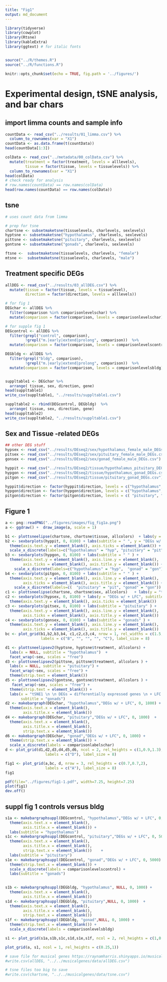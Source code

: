 ```yaml
---
title: "Fig1"
output: md_document
---
```


```r
library(tidyverse)
library(cowplot)
library(Rtsne)
library(kableExtra) 
library(ggtext) # for italic fonts


source("../R/themes.R")
source("../R/functions.R")

knitr::opts_chunk$set(echo = TRUE, fig.path = '../figures/')
```

#  Experimental design, tSNE analysis, and bar chars


## import limma counts and sample info

```r
countData <- read_csv("../results/01_limma.csv") %>%
  column_to_rownames(var = "X1")
countData <- as.data.frame(t(countData))
head(countData[1:3])

colData <- read_csv("../metadata/00_colData.csv") %>%
  mutate(treatment = factor(treatment, levels = alllevels),
         tissue = factor(tissue, levels = tissuelevels)) %>% 
  column_to_rownames(var = "X1") 
head(colData)
# check ready for analysis
# row.names(countData) == row.names(colData)
head(row.names(countData) == row.names(colData))
```


## tsne

```r

# uses count data from limma

# prep for tsne
chartsne <- subsetmaketsne(tissuelevels, charlevels, sexlevels)
hyptsne <- subsetmaketsne("hypothalamus", charlevels, sexlevels)
pittsne <- subsetmaketsne("pituitary", charlevels, sexlevels)
gontsne <- subsetmaketsne("gonads", charlevels, sexlevels)

ftsne <-  subsetmaketsne(tissuelevels, charlevels, "female")
mtsne <-  subsetmaketsne(tissuelevels, charlevels, "male")
```


## Treatment specific DEGs 

```r
allDEG <- read_csv("../results/03_allDEG.csv") %>%
  mutate(tissue = factor(tissue, levels = tissuelevel),
         direction = factor(direction, levels = alllevels))

# for fig 1
DEGchar <- allDEG %>% 
  filter(comparison %in% comparisonlevelschar) %>%
  mutate(comparison = factor(comparison, levels = comparisonlevelschar))

# for supple fig 1
DEGcontrol <- allDEG %>% 
  filter(grepl("control", comparison),
         !grepl("m.|early|extend|prolong", comparison))  %>%
  mutate(comparison = factor(comparison, levels = comparisonlevelscontrol))

DEGbldg <- allDEG %>% 
  filter(grepl("bldg", comparison),
         !grepl("m.|early|extend|prolong", comparison))  %>%
  mutate(comparison = factor(comparison, levels = comparisonlevelsbldg))


suppltable1 <- DEGchar %>%
  arrange( tissue, sex, direction, gene)
head(suppltable1)
write_csv(suppltable1, "../results/suppltable1.csv")

suppltable2 <- rbind(DEGcontrol, DEGbldg)  %>%
  arrange( tissue, sex, direction, gene)
head(suppltable2)
write_csv(suppltable2, "../results/suppltable1.csv")

```



## Sex and Tissue -related DEGs

```r

## other DEG stuff
hypsex <- read_csv("../results/DEseq2/sex/hypothalamus_female_male_DEGs.csv")
pitsex <- read_csv("../results/DEseq2/sex/pituitary_female_male_DEGs.csv")
gonsex <- read_csv("../results/DEseq2/sex/gonad_female_male_DEGs.csv")

hyppit <- read_csv("../results/DEseq2/tissue/hypothalamus_pituitary_DEGs.csv") 
hypgon <- read_csv("../results/DEseq2/tissue/hypothalamus_gonad_DEGs.csv")
pitgon <- read_csv("../results/DEseq2/tissue/pituitary_gonad_DEGs.csv")

hyppit$direction <- factor(hyppit$direction, levels = c("hypothalamus", "pituitary"))
hypgon$direction <- factor(hypgon$direction, levels = c("hypothalamus",  "gonad"))
pitgon$direction <- factor(pitgon$direction, levels = c( "pituitary", "gonad"))

```

## Figure 1

```r

a <- png::readPNG("../figures/images/fig_fig1a.png")
a <- ggdraw() +  draw_image(a, scale = 1)

b1 <- plottsneelipse(chartsne, chartsne$tissue, allcolors)  + labs(y = "tSNE 2 ", subtitle = " ")  
b2 <- sexbarplots(hyppit, 0, 8100) + labs(subtitle = " ", y = "DEGs w/ + LFC") +
  theme(axis.text.y = element_blank(), axis.ticks = element_blank()) +
  scale_x_discrete(labels=c("hypothalamus" = "hyp", "pituitary" = "pit" ))
b3 <- sexbarplots(hypgon, 0, 8100) + labs(subtitle = " " ) +
  theme(axis.text.y = element_blank(), axis.line.y = element_blank(), 
        axis.ticks = element_blank(), axis.title.y = element_blank()) +
    scale_x_discrete(labels=c("hypothalamus" = "hyp",  "gonad" = "gon"))
b4 <- sexbarplots(pitgon, 0, 8100) + labs(subtitle = " " ) +
  theme(axis.text.y = element_blank(), axis.line.y = element_blank(),  
        axis.ticks = element_blank(), axis.title.y = element_blank()) +
    scale_x_discrete(labels=c(  "pituitary" = "pit", "gonad" = "gon"))
c1 <- plottsneelipse(chartsne, chartsne$sex, allcolors)   + labs(y = "tSNE 2 ", subtitle = " ")    
c2 <- sexbarplots(hypsex, 0, 8100) + labs(y = "DEGs w/ + LFC", subtitle = "hypothalamus" ) +
  theme(axis.text.y = element_blank(), axis.ticks = element_blank())
c3 <- sexbarplots(pitsex, 0, 8100) + labs(subtitle = "pituitary" ) + 
  theme(axis.text.y = element_blank(), axis.line.y = element_blank(),  
        axis.ticks = element_blank(), axis.title.y = element_blank())
c4 <- sexbarplots(gonsex, 0, 8100) + labs(subtitle = "gonads" ) +
  theme(axis.text.y = element_blank(), axis.line.y = element_blank(),  
        axis.ticks = element_blank(), axis.title.y = element_blank())
bc <- plot_grid(b1,b2,b3,b4, c1,c2,c3,c4, nrow = 1, rel_widths = c(1.5,1.1,0.9,0.9,1.5,1.1,0.9,0.9),
                labels = c("B", "", "", "", "C"), label_size = 8)

d1 <- plottsneelipsev2(hyptsne, hyptsne$treatment, allcolors) + 
  labs(x = NULL, subtitle = "hypothalamus")  + 
  facet_wrap(~sex, scales = "free")
d3 <- plottsneelipsev2(pittsne, pittsne$treatment, allcolors ) + 
  labs(x = NULL, subtitle = "pituitary") + 
  facet_wrap(~sex, scales = "free") +
  theme(strip.text = element_blank())
d5 <- plottsneelipsev2(gontsne, gontsne$treatment, allcolors ) + 
   facet_wrap(~sex, scales = "free") +
  theme(strip.text = element_blank()) +
  labs(x = "tSNE1 \n \n DEGs = differentially expressed genes \n + LFC = positive log fold change", 
       subtitle = "gonads")
d2 <- makebargraph(DEGchar, "hypothalamus","DEGs w/ + LFC", 0, 1800) + 
  theme(axis.text.x = element_blank(),
        axis.title.x = element_blank())  
d4 <- makebargraph(DEGchar, "pituitary","DEGs w/ + LFC", 0, 1800)  +  
  theme(axis.text.x = element_blank(), 
        axis.title.x = element_blank(), 
        strip.text.x = element_blank())   
d6 <- makebargraph(DEGchar, "gonad","DEGs w/ + LFC", 0, 1800) +  
  theme(strip.text.x = element_blank()) +
  scale_x_discrete(labels = comparisonlabelschar)
d <- plot_grid(d1,d2,d3,d4,d5,d6, ncol = 2, rel_heights = c(1,0.9,1.3), rel_widths = c(1,2),
                  labels = c("D"), label_size = 8)

fig1 <- plot_grid(a,bc, d, nrow = 3, rel_heights = c(0.7,0.7,2),
                  labels = c("A"), label_size = 8)
fig1

pdf(file="../figures/fig1-1.pdf", width=7.25, height=7.25)
plot(fig1)
dev.off()
```

## suppl fig 1 controls versus bldg

```r
s1a <- makebargraphsuppl(DEGcontrol, "hypothalamus","DEGs w/ + LFC", 0, 5000) + 
  theme(axis.text.x = element_blank(),
        axis.title.x = element_blank()) + 
  labs(subtitle = "hypothalamus") 
s1c <- makebargraphsuppl(DEGcontrol, "pituitary","DEGs w/ + LFC", 0, 5000)  +  
  theme(axis.text.x = element_blank(), 
        axis.title.x = element_blank(), 
        strip.text.x = element_blank())    + 
  labs(subtitle = "pituitary") 
s1e <- makebargraphsuppl(DEGcontrol, "gonad","DEGs w/ + LFC", 0, 5000) +  
  theme(strip.text.x = element_blank()) +
  scale_x_discrete(labels = comparisonlevelscontrol) +
  labs(subtitle = "gonads") 
  

s1b <- makebargraphsuppl(DEGbldg, "hypothalamus", NULL, 0, 1000) + 
  theme(axis.text.x = element_blank(),
        axis.title.x = element_blank())  
s1d <- makebargraphsuppl(DEGbldg, "pituitary",NULL, 0, 1000)  +  
  theme(axis.text.x = element_blank(), 
        axis.title.x = element_blank(), 
        strip.text.x = element_blank())   
s1f <- makebargraphsuppl(DEGbldg, "gonad",NULL, 0, 1000) +  
  theme(strip.text.x = element_blank()) +
  scale_x_discrete(labels = comparisonlevelsbldg) 

s1 <- plot_grid(s1a,s1b,s1c,s1d,s1e,s1f, ncol = 2, rel_heights = c(1,0.9,1.3))

plot_grid(a, s1, ncol = 1, rel_heights = c(0.25,1))
```



```r
# save file for musical genes https://raynamharris.shinyapps.io/musicalgenes/
#write.csv(allDEG, "../../musicalgenes/data/allDEG.csv")

# tsne files too big to save
#write.csv(chartsne, "../../musicalgenes/data/tsne.csv")
```




